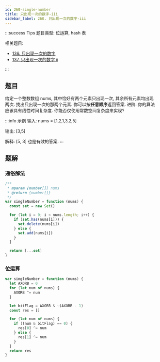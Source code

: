 ```yaml
---
id: 260-single-number
title: 只出现一次的数字-iii
sidebar_label: 260. 只出现一次的数字-iii
---
```


:::success Tips
题目类型: 位运算, hash 表

相关题目:

- [136. 只出现一次的数字](/leetcode/easy/136-single-number)
- [137. 只出现一次的数字 ii](/leetcode/medium/137-single-number)

:::

## 题目

给定一个整数数组 nums, 其中恰好有两个元素只出现一次, 其余所有元素均出现两次. 找出只出现一次的那两个元素. 你可以按**任意顺序**返回答案. 进阶: 你的算法应该具有线性时间复杂度. 你能否仅使用常数空间复杂度来实现?

:::info 示例
输入: nums = [1,2,1,3,2,5]

输出: [3,5]

解释: [5, 3] 也是有效的答案.
:::

## 题解

### 通俗解法

```ts
/**
 * @param {number[]} nums
 * @return {number[]}
 */
var singleNumber = function (nums) {
  const set = new Set()

  for (let i = 0; i < nums.length; i++) {
    if (set.has(nums[i])) {
      set.delete(nums[i])
    } else {
      set.add(nums[i])
    }
  }

  return [...set]
}
```

### 位运算

```ts
var singleNumber = function (nums) {
  let AXORB = 0
  for (let num of nums) {
    AXORB ^= num
  }

  let bitFlag = AXORB & ~(AXORB - 1)
  const res = []

  for (let num of nums) {
    if ((num & bitFlag) == 0) {
      res[0] ^= num
    } else {
      res[1] ^= num
    }
  }
  return res
}
```
